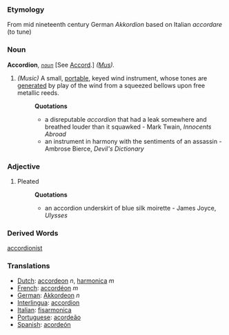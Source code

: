 ===Etymology===
From mid nineteenth century German ''Akkordion'' based on Italian ''accordare'' (to tune)
===Noun===
'''Accordion''', ''<code>[[noun (part of speech)|noun]]</code>'' [See [[Accord]].] ''([[Mus (subject)|Mus]]).''

#''(Music)'' A small, [[portable]], keyed wind instrument, whose tones are [[generated]] by play of the wind from a squeezed bellows upon free metallic reeds.
#:'''Quotations'''
#:* a disreputable ''accordion'' that had a leak somewhere and breathed louder than it squawked - Mark Twain, ''Innocents Abroad''
#:* an instrument in harmony with the sentiments of an assassin - Ambrose Bierce, ''Devil's Dictionary''
===Adjective===
#Pleated
#:'''Quotations'''
#:*an accordion underskirt of blue silk moirette - James Joyce, ''Ulysses''
===Derived Words===
[[accordionist]]

===Translations===
*[[Dutch]]: [[accordeon]] ''n'', [[harmonica]] ''m''
*[[French]]: [[accordéon]] ''m''
*[[German]]: [[Akkordeon]] ''n''
*[[Interlingua]]: [[accordion]]
*[[Italian]]: [[fisarmonica]]
*[[Portuguese]]: [[acordeão]]
*[[Spanish]]: [[acordeón]]
